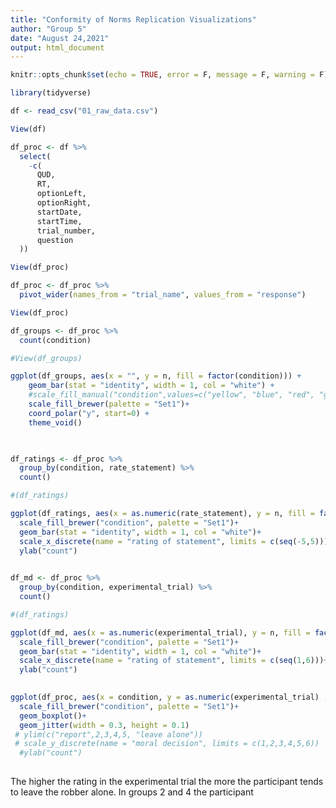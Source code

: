 ```yaml
---
title: "Conformity of Norms Replication Visualizations"
author: "Group 5"
date: "August 24,2021"
output: html_document
---
```

```r
knitr::opts_chunk$set(echo = TRUE, error = F, message = F, warning = F)
```

```r

library(tidyverse)


```

```r

df <- read_csv("01_raw_data.csv")

View(df)
```

```r

df_proc <- df %>% 
  select(
    -c(
      QUD,
      RT,
      optionLeft,
      optionRight,
      startDate,
      startTime,
      trial_number,
      question
  ))

View(df_proc)
```

```r

df_proc <- df_proc %>% 
  pivot_wider(names_from = "trial_name", values_from = "response")

View(df_proc)

```

```r

df_groups <- df_proc %>% 
  count(condition)

#View(df_groups)

ggplot(df_groups, aes(x = "", y = n, fill = factor(condition))) +
    geom_bar(stat = "identity", width = 1, col = "white") +
    #scale_fill_manual("condition",values=c("yellow", "blue", "red", "green")) +
    scale_fill_brewer(palette = "Set1")+
    coord_polar("y", start=0) +
    theme_void()

        
```

```r
df_ratings <- df_proc %>% 
  group_by(condition, rate_statement) %>% 
  count()

#(df_ratings)

ggplot(df_ratings, aes(x = as.numeric(rate_statement), y = n, fill = factor(condition) ))+
  scale_fill_brewer("condition", palette = "Set1")+
  geom_bar(stat = "identity", width = 1, col = "white")+
  scale_x_discrete(name = "rating of statement", limits = c(seq(-5,5)))+
  ylab("count")
  

```

```r
df_md <- df_proc %>% 
  group_by(condition, experimental_trial) %>% 
  count()

#(df_ratings)

ggplot(df_md, aes(x = as.numeric(experimental_trial), y = n, fill = factor(condition) ))+
  scale_fill_brewer("condition", palette = "Set1")+
  geom_bar(stat = "identity", width = 1, col = "white")+
  scale_x_discrete(name = "rating of statement", limits = c(seq(1,6)))+
  ylab("count")
  

```

```r

ggplot(df_proc, aes(x = condition, y = as.numeric(experimental_trial) , fill = factor(condition) ))+
  scale_fill_brewer("condition", palette = "Set1")+
  geom_boxplot()+
  geom_jitter(width = 0.3, height = 0.1)
 # ylim(c("report",2,3,4,5, "leave alone"))
 # scale_y_discrete(name = "moral decision", limits = c(1,2,3,4,5,6))
  #ylab("count")
  

```
The higher the rating in the experimental trial the more the participant tends to leave the robber alone. In groups 2 and 4 the participant 